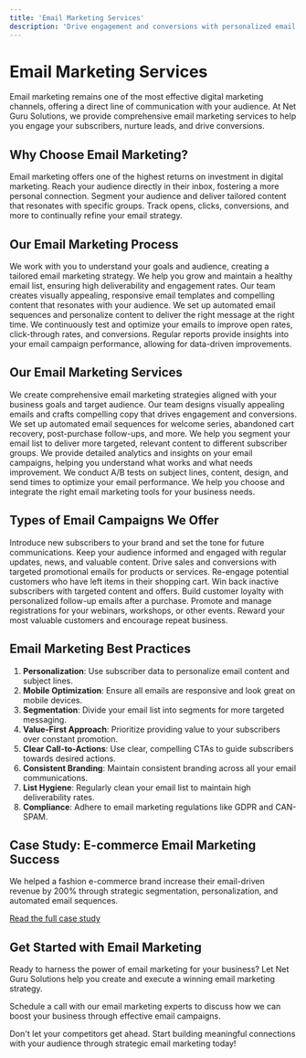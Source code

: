 ```yaml
---
title: 'Email Marketing Services'
description: 'Drive engagement and conversions with personalized email marketing campaigns from Net Guru Solutions'
---
```


# Email Marketing Services

Email marketing remains one of the most effective digital marketing channels, offering a direct line of communication with your audience. At Net Guru Solutions, we provide comprehensive email marketing services to help you engage your subscribers, nurture leads, and drive conversions.

## Why Choose Email Marketing?

<CardGroup cols={2}>
  <Card title="High ROI" icon="chart-line">
    Email marketing offers one of the highest returns on investment in digital marketing.
  </Card>
  <Card title="Direct Communication" icon="envelope">
    Reach your audience directly in their inbox, fostering a more personal connection.
  </Card>
  <Card title="Targeted Messaging" icon="bullseye-arrow">
    Segment your audience and deliver tailored content that resonates with specific groups.
  </Card>
  <Card title="Measurable Results" icon="chart-simple">
    Track opens, clicks, conversions, and more to continually refine your email strategy.
  </Card>
</CardGroup>

## Our Email Marketing Process

<Steps>
  <Step title="Strategy Development">
    We work with you to understand your goals and audience, creating a tailored email marketing strategy.
  </Step>
  <Step title="List Building and Management">
    We help you grow and maintain a healthy email list, ensuring high deliverability and engagement rates.
  </Step>
  <Step title="Email Design and Content Creation">
    Our team creates visually appealing, responsive email templates and compelling content that resonates with your audience.
  </Step>
  <Step title="Automation and Personalization">
    We set up automated email sequences and personalize content to deliver the right message at the right time.
  </Step>
  <Step title="A/B Testing">
    We continuously test and optimize your emails to improve open rates, click-through rates, and conversions.
  </Step>
  <Step title="Analytics and Reporting">
    Regular reports provide insights into your email campaign performance, allowing for data-driven improvements.
  </Step>
</Steps>

## Our Email Marketing Services

<AccordionGroup>
  <Accordion icon="envelope-circle-check" title="Email Strategy Development">
    We create comprehensive email marketing strategies aligned with your business goals and target audience.
  </Accordion>
  <Accordion icon="pen-to-square" title="Email Design and Copywriting">
    Our team designs visually appealing emails and crafts compelling copy that drives engagement and conversions.
  </Accordion>
  <Accordion icon="robot" title="Email Automation">
    We set up automated email sequences for welcome series, abandoned cart recovery, post-purchase follow-ups, and more.
  </Accordion>
  <Accordion icon="users-rectangle" title="List Segmentation">
    We help you segment your email list to deliver more targeted, relevant content to different subscriber groups.
  </Accordion>
  <Accordion icon="chart-mixed" title="Performance Analytics">
    We provide detailed analytics and insights on your email campaigns, helping you understand what works and what needs improvement.
  </Accordion>
  <Accordion icon="envelope-open-text" title="A/B Testing">
    We conduct A/B tests on subject lines, content, design, and send times to optimize your email performance.
  </Accordion>
  <Accordion icon="screwdriver-wrench" title="Email Marketing Tool Integration">
    We help you choose and integrate the right email marketing tools for your business needs.
  </Accordion>
</AccordionGroup>

## Types of Email Campaigns We Offer

<CardGroup cols={2}>
  <Card title="Welcome Series" icon="hand-wave">
    Introduce new subscribers to your brand and set the tone for future communications.
  </Card>
  <Card title="Newsletters" icon="newspaper">
    Keep your audience informed and engaged with regular updates, news, and valuable content.
  </Card>
  <Card title="Promotional Campaigns" icon="tag">
    Drive sales and conversions with targeted promotional emails for products or services.
  </Card>
  <Card title="Abandoned Cart Recovery" icon="cart-shopping">
    Re-engage potential customers who have left items in their shopping cart.
  </Card>
  <Card title="Re-engagement Campaigns" icon="rotate">
    Win back inactive subscribers with targeted content and offers.
  </Card>
  <Card title="Post-Purchase Follow-ups" icon="box-open">
    Build customer loyalty with personalized follow-up emails after a purchase.
  </Card>
  <Card title="Event Invitations" icon="calendar">
    Promote and manage registrations for your webinars, workshops, or other events.
  </Card>
  <Card title="Loyalty Programs" icon="gift">
    Reward your most valuable customers and encourage repeat business.
  </Card>
</CardGroup>

## Email Marketing Best Practices

1. **Personalization**: Use subscriber data to personalize email content and subject lines.
2. **Mobile Optimization**: Ensure all emails are responsive and look great on mobile devices.
3. **Segmentation**: Divide your email list into segments for more targeted messaging.
4. **Value-First Approach**: Prioritize providing value to your subscribers over constant promotion.
5. **Clear Call-to-Actions**: Use clear, compelling CTAs to guide subscribers towards desired actions.
6. **Consistent Branding**: Maintain consistent branding across all your email communications.
7. **List Hygiene**: Regularly clean your email list to maintain high deliverability rates.
8. **Compliance**: Adhere to email marketing regulations like GDPR and CAN-SPAM.

## Case Study: E-commerce Email Marketing Success

<Card title="Fashion Retailer's Email Revenue Boost" icon="shirt">
  We helped a fashion e-commerce brand increase their email-driven revenue by 200% through strategic segmentation, personalization, and automated email sequences.
  
  [Read the full case study](/case-studies/fashion-email-marketing-success)
</Card>

## Get Started with Email Marketing

Ready to harness the power of email marketing for your business? Let Net Guru Solutions help you create and execute a winning email marketing strategy.

<Card title="Book an Email Marketing Consultation" icon="calendar" href="/contact">
  Schedule a call with our email marketing experts to discuss how we can boost your business through effective email campaigns.
</Card>

Don't let your competitors get ahead. Start building meaningful connections with your audience through strategic email marketing today!